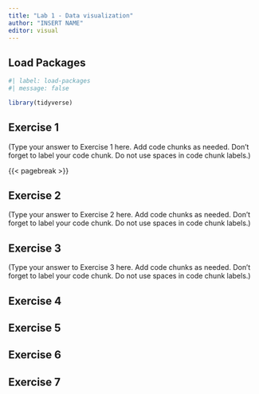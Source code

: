 ```yaml
---
title: "Lab 1 - Data visualization"
author: "INSERT NAME"
editor: visual
---
```


## Load Packages

```r
#| label: load-packages
#| message: false

library(tidyverse)
```

## Exercise 1

(Type your answer to Exercise 1 here. Add code chunks as needed. Don't forget to label your code chunk. Do not use spaces in code chunk labels.)

{{< pagebreak >}}

## Exercise 2

(Type your answer to Exercise 2 here. Add code chunks as needed. Don't forget to label your code chunk. Do not use spaces in code chunk labels.)

## Exercise 3

(Type your answer to Exercise 3 here. Add code chunks as needed. Don't forget to label your code chunk. Do not use spaces in code chunk labels.)

## Exercise 4

## Exercise 5

## Exercise 6

## Exercise 7
